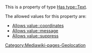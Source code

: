 This is a property of type [[Has type::Text]].

The allowed values for this property are:
* [[Allows value::coordinates]]
* [[Allows value::message]]
* [[Allows value::suppress]]

[[Category:Mediawiki-pages-Geolocation]]
